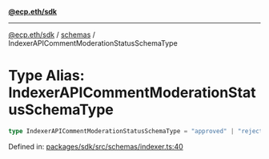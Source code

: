 [**@ecp.eth/sdk**](/sdk-reference/index.mdx)

***

[@ecp.eth/sdk](/sdk-reference/index.mdx) / [schemas](/sdk-reference/schemas/index.mdx) / IndexerAPICommentModerationStatusSchemaType

# Type Alias: IndexerAPICommentModerationStatusSchemaType

```ts
type IndexerAPICommentModerationStatusSchemaType = "approved" | "rejected" | "pending";
```

Defined in: [packages/sdk/src/schemas/indexer.ts:40](https://github.com/ecp-eth/comments-monorepo/blob/main/packages/sdk/src/schemas/indexer.ts#L40)
